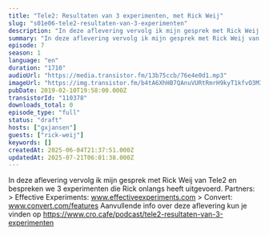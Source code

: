 ```yaml
---
title: "Tele2: Resultaten van 3 experimenten, met Rick Weij"
slug: "s01e06-tele2-resultaten-van-3-experimenten"
description: "In deze aflevering vervolg ik mijn gesprek met Rick Weij van Tele2 en bespreken we 3 experimenten die Rick onlangs heeft uitgevoerd. Partners: > Effective Experiments: www.effectiveexperiments.com > Convert: www.convert.com/features Aanvullende info over deze aflevering kun je vinden op https://www.cro.cafe/podcast/tele2-resultaten-van-3-experimenten"
summary: "In deze aflevering vervolg ik mijn gesprek met Rick Weij van Tele2 en bespreken we 3 experimenten die Rick onlangs heeft uitgevoerd.\r\n\r\nPartners:\r\n> Effective Experiments: www.effectiveexperiments.com\r\n> Convert: www.convert.com/features\r\n\r\nAanvullende info over deze aflevering kun je vinden op https://www.cro.cafe/podcast/tele2-resultaten-van-3-experimenten"
episode: 7
season: 1
language: "en"
duration: "1710"
audioUrl: "https://media.transistor.fm/13b75ccb/76e4e0d1.mp3"
imageUrl: "https://img.transistor.fm/b4tA6XhHB7QAnuVURtRmrH9kyT1kfvO3MIX4OLXl7PE/rs:fill:3000:3000:1/q:60/aHR0cHM6Ly9pbWct/dXBsb2FkLXByb2R1/Y3Rpb24udHJhbnNp/c3Rvci5mbS9lcGlz/b2RlLzExMDM3OC8x/NjAxNTg4NzI5LWFy/dHdvcmsuanBn.webp"
pubDate: 2019-02-10T19:58:00.000Z
transistorId: "110378"
downloads_total: 0
episode_type: "full"
status: "draft"
hosts: ["gxjansen"]
guests: ["rick-weij"]
keywords: []
createdAt: 2025-06-04T21:37:51.000Z
updatedAt: 2025-07-21T06:01:38.000Z
---
```


In deze aflevering vervolg ik mijn gesprek met Rick Weij van Tele2 en bespreken we 3 experimenten die Rick onlangs heeft uitgevoerd. Partners: > Effective Experiments: www.effectiveexperiments.com > Convert: www.convert.com/features Aanvullende info over deze aflevering kun je vinden op https://www.cro.cafe/podcast/tele2-resultaten-van-3-experimenten
